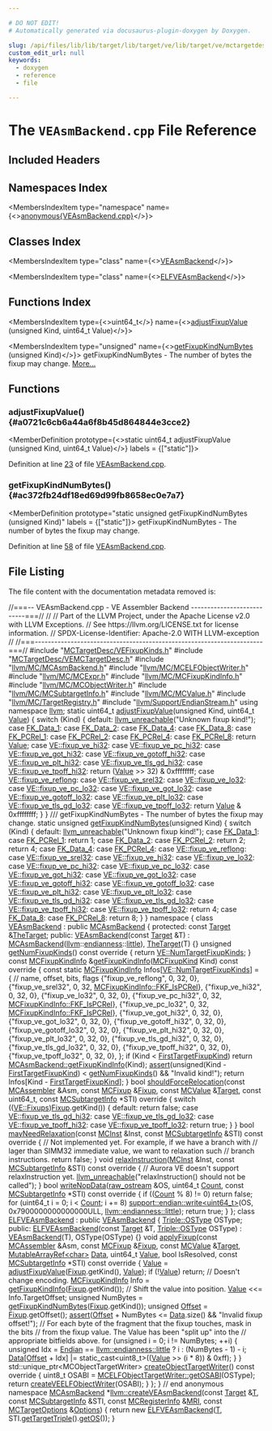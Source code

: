 ```yaml
---

# DO NOT EDIT!
# Automatically generated via docusaurus-plugin-doxygen by Doxygen.

slug: /api/files/lib/lib/target/lib/target/ve/lib/target/ve/mctargetdesc/veasmbackend-cpp
custom_edit_url: null
keywords:
  - doxygen
  - reference
  - file

---
```





# The `VEAsmBackend.cpp` File Reference

<DoxygenPage pluginConfig={pluginConfig}>



## Included Headers

<IncludesList>
<IncludesListItem
  filePath="MCTargetDesc/VEFixupKinds.h"
  permalink="/docs/api/files/lib/lib/target/lib/target/ve/lib/target/ve/mctargetdesc/vefixupkinds-h"
  isLocal="true" />
<IncludesListItem
  filePath="MCTargetDesc/VEMCTargetDesc.h"
  permalink="/docs/api/files/lib/lib/target/lib/target/ve/lib/target/ve/mctargetdesc/vemctargetdesc-h"
  isLocal="true" />
<IncludesListItem
  filePath="llvm/MC/MCAsmBackend.h"
  permalink="/docs/api/files/include/include/llvm/include/llvm/mc/mcasmbackend-h"
  isLocal="true" />
<IncludesListItem
  filePath="llvm/MC/MCELFObjectWriter.h"
  permalink="/docs/api/files/include/include/llvm/include/llvm/mc/mcelfobjectwriter-h"
  isLocal="true" />
<IncludesListItem
  filePath="llvm/MC/MCExpr.h"
  permalink="/docs/api/files/include/include/llvm/include/llvm/mc/mcexpr-h"
  isLocal="true" />
<IncludesListItem
  filePath="llvm/MC/MCFixupKindInfo.h"
  permalink="/docs/api/files/include/include/llvm/include/llvm/mc/mcfixupkindinfo-h"
  isLocal="true" />
<IncludesListItem
  filePath="llvm/MC/MCObjectWriter.h"
  permalink="/docs/api/files/include/include/llvm/include/llvm/mc/mcobjectwriter-h"
  isLocal="true" />
<IncludesListItem
  filePath="llvm/MC/MCSubtargetInfo.h"
  permalink="/docs/api/files/include/include/llvm/include/llvm/mc/mcsubtargetinfo-h"
  isLocal="true" />
<IncludesListItem
  filePath="llvm/MC/MCValue.h"
  permalink="/docs/api/files/include/include/llvm/include/llvm/mc/mcvalue-h"
  isLocal="true" />
<IncludesListItem
  filePath="llvm/MC/TargetRegistry.h"
  permalink="/docs/api/files/include/include/llvm/include/llvm/mc/targetregistry-h"
  isLocal="true" />
<IncludesListItem
  filePath="llvm/Support/EndianStream.h"
  permalink="/docs/api/files/include/include/llvm/include/llvm/support/endianstream-h"
  isLocal="true" />
</IncludesList>

## Namespaces Index

<MembersIndex>

<MembersIndexItem
  type="namespace"
  name={<><a href="/docs/api/namespaces/anonymous-veasmbackend-cpp-">anonymous&#123;VEAsmBackend.cpp&#125;</a></>}>
</MembersIndexItem>

</MembersIndex>

## Classes Index

<MembersIndex>

<MembersIndexItem
  type="class"
  name={<><a href="/docs/api/classes/anonymous-namespace-veasmbackend-cpp-/veasmbackend">VEAsmBackend</a></>}>
</MembersIndexItem>

<MembersIndexItem
  type="class"
  name={<><a href="/docs/api/classes/anonymous-namespace-veasmbackend-cpp-/elfveasmbackend">ELFVEAsmBackend</a></>}>
</MembersIndexItem>

</MembersIndex>

## Functions Index

<MembersIndex>

<MembersIndexItem
  type={<>uint64&#95;t</>}
  name={<><a href="#a0721c6cb6a44a6f8b45d864844e3cce2">adjustFixupValue</a> (unsigned Kind, uint64&#95;t Value)</>}>
</MembersIndexItem>

<MembersIndexItem
  type="unsigned"
  name={<><a href="#ac372fb24df18ed69d99fb8658ec0e7a7">getFixupKindNumBytes</a> (unsigned Kind)</>}>
getFixupKindNumBytes - The number of bytes the fixup may change. <a href="#ac372fb24df18ed69d99fb8658ec0e7a7">More...</a>
</MembersIndexItem>

</MembersIndex>


<SectionDefinition>

## Functions

### adjustFixupValue() {#a0721c6cb6a44a6f8b45d864844e3cce2}

<MemberDefinition
  prototype={<>static uint64&#95;t adjustFixupValue (unsigned Kind, uint64&#95;t Value)</>}
  labels = {["static"]}>

Definition at line <a href="#l00023">23</a> of file <a href="/docs/api/files/lib/lib/target/lib/target/ve/lib/target/ve/mctargetdesc/veasmbackend-cpp">VEAsmBackend.cpp</a>.
</MemberDefinition>

### getFixupKindNumBytes() {#ac372fb24df18ed69d99fb8658ec0e7a7}

<MemberDefinition
  prototype="static unsigned getFixupKindNumBytes (unsigned Kind)"
  labels = {["static"]}>
getFixupKindNumBytes - The number of bytes the fixup may change.

Definition at line <a href="#l00058">58</a> of file <a href="/docs/api/files/lib/lib/target/lib/target/ve/lib/target/ve/mctargetdesc/veasmbackend-cpp">VEAsmBackend.cpp</a>.
</MemberDefinition>

</SectionDefinition>

## File Listing

The file content with the documentation metadata removed is:

<ProgramListing>

<Link id="l00001" /><CodeLine lineNumber="1"><span class="doxyHighlightComment">//===-- VEAsmBackend.cpp - VE Assembler Backend ---------------------------===//</span></CodeLine>
<Link id="l00002" /><CodeLine lineNumber="2"><span class="doxyHighlightComment">//</span></CodeLine>
<Link id="l00003" /><CodeLine lineNumber="3"><span class="doxyHighlightComment">// Part of the LLVM Project, under the Apache License v2.0 with LLVM Exceptions.</span></CodeLine>
<Link id="l00004" /><CodeLine lineNumber="4"><span class="doxyHighlightComment">// See https://llvm.org/LICENSE.txt for license information.</span></CodeLine>
<Link id="l00005" /><CodeLine lineNumber="5"><span class="doxyHighlightComment">// SPDX-License-Identifier: Apache-2.0 WITH LLVM-exception</span></CodeLine>
<Link id="l00006" /><CodeLine lineNumber="6"><span class="doxyHighlightComment">//</span></CodeLine>
<Link id="l00007" /><CodeLine lineNumber="7"><span class="doxyHighlightComment">//===----------------------------------------------------------------------===//</span></CodeLine>
<Link id="l00008" /><CodeLine lineNumber="8"></CodeLine>
<Link id="l00009" /><CodeLine lineNumber="9"><span class="doxyHighlightPreprocessor">#include &quot;<a href="/docs/api/files/lib/lib/target/lib/target/ve/lib/target/ve/mctargetdesc/vefixupkinds-h">MCTargetDesc/VEFixupKinds.h</a>&quot;</span></CodeLine>
<Link id="l00010" /><CodeLine lineNumber="10"><span class="doxyHighlightPreprocessor">#include &quot;<a href="/docs/api/files/lib/lib/target/lib/target/ve/lib/target/ve/mctargetdesc/vemctargetdesc-h">MCTargetDesc/VEMCTargetDesc.h</a>&quot;</span></CodeLine>
<Link id="l00011" /><CodeLine lineNumber="11"><span class="doxyHighlightPreprocessor">#include &quot;<a href="/docs/api/files/include/include/llvm/include/llvm/mc/mcasmbackend-h">llvm/MC/MCAsmBackend.h</a>&quot;</span></CodeLine>
<Link id="l00012" /><CodeLine lineNumber="12"><span class="doxyHighlightPreprocessor">#include &quot;<a href="/docs/api/files/include/include/llvm/include/llvm/mc/mcelfobjectwriter-h">llvm/MC/MCELFObjectWriter.h</a>&quot;</span></CodeLine>
<Link id="l00013" /><CodeLine lineNumber="13"><span class="doxyHighlightPreprocessor">#include &quot;<a href="/docs/api/files/include/include/llvm/include/llvm/mc/mcexpr-h">llvm/MC/MCExpr.h</a>&quot;</span></CodeLine>
<Link id="l00014" /><CodeLine lineNumber="14"><span class="doxyHighlightPreprocessor">#include &quot;<a href="/docs/api/files/include/include/llvm/include/llvm/mc/mcfixupkindinfo-h">llvm/MC/MCFixupKindInfo.h</a>&quot;</span></CodeLine>
<Link id="l00015" /><CodeLine lineNumber="15"><span class="doxyHighlightPreprocessor">#include &quot;<a href="/docs/api/files/include/include/llvm/include/llvm/mc/mcobjectwriter-h">llvm/MC/MCObjectWriter.h</a>&quot;</span></CodeLine>
<Link id="l00016" /><CodeLine lineNumber="16"><span class="doxyHighlightPreprocessor">#include &quot;<a href="/docs/api/files/include/include/llvm/include/llvm/mc/mcsubtargetinfo-h">llvm/MC/MCSubtargetInfo.h</a>&quot;</span></CodeLine>
<Link id="l00017" /><CodeLine lineNumber="17"><span class="doxyHighlightPreprocessor">#include &quot;<a href="/docs/api/files/include/include/llvm/include/llvm/mc/mcvalue-h">llvm/MC/MCValue.h</a>&quot;</span></CodeLine>
<Link id="l00018" /><CodeLine lineNumber="18"><span class="doxyHighlightPreprocessor">#include &quot;<a href="/docs/api/files/include/include/llvm/include/llvm/mc/targetregistry-h">llvm/MC/TargetRegistry.h</a>&quot;</span></CodeLine>
<Link id="l00019" /><CodeLine lineNumber="19"><span class="doxyHighlightPreprocessor">#include &quot;<a href="/docs/api/files/include/include/llvm/include/llvm/support/endianstream-h">llvm/Support/EndianStream.h</a>&quot;</span></CodeLine>
<Link id="l00020" /><CodeLine lineNumber="20"></CodeLine>
<Link id="l00021" /><CodeLine lineNumber="21"><span class="doxyHighlightKeyword">using namespace </span><span class="doxyHighlight"><a href="/docs/api/namespaces/llvm">llvm</a>;</span></CodeLine>
<Link id="l00022" /><CodeLine lineNumber="22"></CodeLine>
<Link id="l00023" /><CodeLine lineNumber="23" lineLink="#a0721c6cb6a44a6f8b45d864844e3cce2"><span class="doxyHighlightKeyword">static</span><span class="doxyHighlight"> uint64&#95;t <a href="#a0721c6cb6a44a6f8b45d864844e3cce2">adjustFixupValue</a>(</span><span class="doxyHighlightKeywordType">unsigned</span><span class="doxyHighlight"> Kind, uint64&#95;t <a href="/docs/api/classes/llvm/value">Value</a>) &#123;</span></CodeLine>
<Link id="l00024" /><CodeLine lineNumber="24"><span class="doxyHighlight">  </span><span class="doxyHighlightKeywordFlow">switch</span><span class="doxyHighlight"> (Kind) &#123;</span></CodeLine>
<Link id="l00025" /><CodeLine lineNumber="25"><span class="doxyHighlight">  </span><span class="doxyHighlightKeywordFlow">default</span><span class="doxyHighlight">:</span></CodeLine>
<Link id="l00026" /><CodeLine lineNumber="26"><span class="doxyHighlight">    <a href="/docs/api/files/include/include/llvm/include/llvm/support/errorhandling-h/#ace243f5c25697a1107cce46626b3dc94">llvm&#95;unreachable</a>(</span><span class="doxyHighlightStringLiteral">&quot;Unknown fixup kind!&quot;</span><span class="doxyHighlight">);</span></CodeLine>
<Link id="l00027" /><CodeLine lineNumber="27"><span class="doxyHighlight">  </span><span class="doxyHighlightKeywordFlow">case</span><span class="doxyHighlight"> <a href="/docs/api/namespaces/llvm/#a84cef097f15848752272d38769011f58a4aee2a3e203379bbb0c9639d4ef31b6e">FK&#95;Data&#95;1</a>:</span></CodeLine>
<Link id="l00028" /><CodeLine lineNumber="28"><span class="doxyHighlight">  </span><span class="doxyHighlightKeywordFlow">case</span><span class="doxyHighlight"> <a href="/docs/api/namespaces/llvm/#a84cef097f15848752272d38769011f58afe607fbae154a24e4b463cf9fd5916f7">FK&#95;Data&#95;2</a>:</span></CodeLine>
<Link id="l00029" /><CodeLine lineNumber="29"><span class="doxyHighlight">  </span><span class="doxyHighlightKeywordFlow">case</span><span class="doxyHighlight"> <a href="/docs/api/namespaces/llvm/#a84cef097f15848752272d38769011f58a5d58ab615cde98af13deb16dbc09f42d">FK&#95;Data&#95;4</a>:</span></CodeLine>
<Link id="l00030" /><CodeLine lineNumber="30"><span class="doxyHighlight">  </span><span class="doxyHighlightKeywordFlow">case</span><span class="doxyHighlight"> <a href="/docs/api/namespaces/llvm/#a84cef097f15848752272d38769011f58a3a9388f6478ca218e5d1996e4063c8fe">FK&#95;Data&#95;8</a>:</span></CodeLine>
<Link id="l00031" /><CodeLine lineNumber="31"><span class="doxyHighlight">  </span><span class="doxyHighlightKeywordFlow">case</span><span class="doxyHighlight"> <a href="/docs/api/namespaces/llvm/#a84cef097f15848752272d38769011f58ac6095ed6f2c30887aef8adc449b1efa5">FK&#95;PCRel&#95;1</a>:</span></CodeLine>
<Link id="l00032" /><CodeLine lineNumber="32"><span class="doxyHighlight">  </span><span class="doxyHighlightKeywordFlow">case</span><span class="doxyHighlight"> <a href="/docs/api/namespaces/llvm/#a84cef097f15848752272d38769011f58a11803cd0814af72a9d078ac0f7a33137">FK&#95;PCRel&#95;2</a>:</span></CodeLine>
<Link id="l00033" /><CodeLine lineNumber="33"><span class="doxyHighlight">  </span><span class="doxyHighlightKeywordFlow">case</span><span class="doxyHighlight"> <a href="/docs/api/namespaces/llvm/#a84cef097f15848752272d38769011f58a0f7a8485c2c761bc5e870fe2b6466372">FK&#95;PCRel&#95;4</a>:</span></CodeLine>
<Link id="l00034" /><CodeLine lineNumber="34"><span class="doxyHighlight">  </span><span class="doxyHighlightKeywordFlow">case</span><span class="doxyHighlight"> <a href="/docs/api/namespaces/llvm/#a84cef097f15848752272d38769011f58a7fa4d5bb1573ffbf54e99ae1fe36ad6e">FK&#95;PCRel&#95;8</a>:</span></CodeLine>
<Link id="l00035" /><CodeLine lineNumber="35"><span class="doxyHighlight">    </span><span class="doxyHighlightKeywordFlow">return</span><span class="doxyHighlight"> <a href="/docs/api/classes/llvm/value">Value</a>;</span></CodeLine>
<Link id="l00036" /><CodeLine lineNumber="36"><span class="doxyHighlight">  </span><span class="doxyHighlightKeywordFlow">case</span><span class="doxyHighlight"> <a href="/docs/api/namespaces/llvm/ve/#a3849fee8bddaabf813c7e8755415178aaa5364c6e73ddba627ce657e4356d0b49">VE::fixup&#95;ve&#95;hi32</a>:</span></CodeLine>
<Link id="l00037" /><CodeLine lineNumber="37"><span class="doxyHighlight">  </span><span class="doxyHighlightKeywordFlow">case</span><span class="doxyHighlight"> <a href="/docs/api/namespaces/llvm/ve/#a3849fee8bddaabf813c7e8755415178aa667f7a97724598853fb6d3cebb1e27d3">VE::fixup&#95;ve&#95;pc&#95;hi32</a>:</span></CodeLine>
<Link id="l00038" /><CodeLine lineNumber="38"><span class="doxyHighlight">  </span><span class="doxyHighlightKeywordFlow">case</span><span class="doxyHighlight"> <a href="/docs/api/namespaces/llvm/ve/#a3849fee8bddaabf813c7e8755415178aa2ad67f23f486e531ca82d71890a68a01">VE::fixup&#95;ve&#95;got&#95;hi32</a>:</span></CodeLine>
<Link id="l00039" /><CodeLine lineNumber="39"><span class="doxyHighlight">  </span><span class="doxyHighlightKeywordFlow">case</span><span class="doxyHighlight"> <a href="/docs/api/namespaces/llvm/ve/#a3849fee8bddaabf813c7e8755415178aa401919b7d910ed497dbe04087ffb51c0">VE::fixup&#95;ve&#95;gotoff&#95;hi32</a>:</span></CodeLine>
<Link id="l00040" /><CodeLine lineNumber="40"><span class="doxyHighlight">  </span><span class="doxyHighlightKeywordFlow">case</span><span class="doxyHighlight"> <a href="/docs/api/namespaces/llvm/ve/#a3849fee8bddaabf813c7e8755415178aade9959851c0f191c677111084c14698f">VE::fixup&#95;ve&#95;plt&#95;hi32</a>:</span></CodeLine>
<Link id="l00041" /><CodeLine lineNumber="41"><span class="doxyHighlight">  </span><span class="doxyHighlightKeywordFlow">case</span><span class="doxyHighlight"> <a href="/docs/api/namespaces/llvm/ve/#a3849fee8bddaabf813c7e8755415178aafc47658a501eaa76ba863b76fadd9735">VE::fixup&#95;ve&#95;tls&#95;gd&#95;hi32</a>:</span></CodeLine>
<Link id="l00042" /><CodeLine lineNumber="42"><span class="doxyHighlight">  </span><span class="doxyHighlightKeywordFlow">case</span><span class="doxyHighlight"> <a href="/docs/api/namespaces/llvm/ve/#a3849fee8bddaabf813c7e8755415178aa0312ddb55e9fd7d4e1288f15f6ac4246">VE::fixup&#95;ve&#95;tpoff&#95;hi32</a>:</span></CodeLine>
<Link id="l00043" /><CodeLine lineNumber="43"><span class="doxyHighlight">    </span><span class="doxyHighlightKeywordFlow">return</span><span class="doxyHighlight"> (<a href="/docs/api/classes/llvm/value">Value</a> &gt;&gt; 32) &amp; 0xffffffff;</span></CodeLine>
<Link id="l00044" /><CodeLine lineNumber="44"><span class="doxyHighlight">  </span><span class="doxyHighlightKeywordFlow">case</span><span class="doxyHighlight"> <a href="/docs/api/namespaces/llvm/ve/#a3849fee8bddaabf813c7e8755415178aaf3cea4fe606bf2531f03ca6576c51961">VE::fixup&#95;ve&#95;reflong</a>:</span></CodeLine>
<Link id="l00045" /><CodeLine lineNumber="45"><span class="doxyHighlight">  </span><span class="doxyHighlightKeywordFlow">case</span><span class="doxyHighlight"> <a href="/docs/api/namespaces/llvm/ve/#a3849fee8bddaabf813c7e8755415178aa060875c5f3e38d17d606f502fa3e06c1">VE::fixup&#95;ve&#95;srel32</a>:</span></CodeLine>
<Link id="l00046" /><CodeLine lineNumber="46"><span class="doxyHighlight">  </span><span class="doxyHighlightKeywordFlow">case</span><span class="doxyHighlight"> <a href="/docs/api/namespaces/llvm/ve/#a3849fee8bddaabf813c7e8755415178aa78d516c790863298415e6177345d5ff8">VE::fixup&#95;ve&#95;lo32</a>:</span></CodeLine>
<Link id="l00047" /><CodeLine lineNumber="47"><span class="doxyHighlight">  </span><span class="doxyHighlightKeywordFlow">case</span><span class="doxyHighlight"> <a href="/docs/api/namespaces/llvm/ve/#a3849fee8bddaabf813c7e8755415178aaaf6751559269bc22d124be47cec2bdb2">VE::fixup&#95;ve&#95;pc&#95;lo32</a>:</span></CodeLine>
<Link id="l00048" /><CodeLine lineNumber="48"><span class="doxyHighlight">  </span><span class="doxyHighlightKeywordFlow">case</span><span class="doxyHighlight"> <a href="/docs/api/namespaces/llvm/ve/#a3849fee8bddaabf813c7e8755415178aa5405339da89126a4026867f540e33441">VE::fixup&#95;ve&#95;got&#95;lo32</a>:</span></CodeLine>
<Link id="l00049" /><CodeLine lineNumber="49"><span class="doxyHighlight">  </span><span class="doxyHighlightKeywordFlow">case</span><span class="doxyHighlight"> <a href="/docs/api/namespaces/llvm/ve/#a3849fee8bddaabf813c7e8755415178aa8a34234c9b623e8c9c425c81be4cb62c">VE::fixup&#95;ve&#95;gotoff&#95;lo32</a>:</span></CodeLine>
<Link id="l00050" /><CodeLine lineNumber="50"><span class="doxyHighlight">  </span><span class="doxyHighlightKeywordFlow">case</span><span class="doxyHighlight"> <a href="/docs/api/namespaces/llvm/ve/#a3849fee8bddaabf813c7e8755415178aa122241fcebbf6c6cef07b513c0191a7c">VE::fixup&#95;ve&#95;plt&#95;lo32</a>:</span></CodeLine>
<Link id="l00051" /><CodeLine lineNumber="51"><span class="doxyHighlight">  </span><span class="doxyHighlightKeywordFlow">case</span><span class="doxyHighlight"> <a href="/docs/api/namespaces/llvm/ve/#a3849fee8bddaabf813c7e8755415178aafa85f01d7cc2698698e63aa36c528204">VE::fixup&#95;ve&#95;tls&#95;gd&#95;lo32</a>:</span></CodeLine>
<Link id="l00052" /><CodeLine lineNumber="52"><span class="doxyHighlight">  </span><span class="doxyHighlightKeywordFlow">case</span><span class="doxyHighlight"> <a href="/docs/api/namespaces/llvm/ve/#a3849fee8bddaabf813c7e8755415178aac8d006c70ba7b24159949d6159dcf08c">VE::fixup&#95;ve&#95;tpoff&#95;lo32</a>:</span></CodeLine>
<Link id="l00053" /><CodeLine lineNumber="53"><span class="doxyHighlight">    </span><span class="doxyHighlightKeywordFlow">return</span><span class="doxyHighlight"> <a href="/docs/api/classes/llvm/value">Value</a> &amp; 0xffffffff;</span></CodeLine>
<Link id="l00054" /><CodeLine lineNumber="54"><span class="doxyHighlight">  &#125;</span></CodeLine>
<Link id="l00055" /><CodeLine lineNumber="55"><span class="doxyHighlight">&#125;</span></CodeLine>
<Link id="l00056" /><CodeLine lineNumber="56"></CodeLine>
<Link id="l00057" /><CodeLine lineNumber="57"><span class="doxyHighlightComment">/// getFixupKindNumBytes - The number of bytes the fixup may change.</span></CodeLine>
<Link id="l00058" /><CodeLine lineNumber="58" lineLink="#ac372fb24df18ed69d99fb8658ec0e7a7"><span class="doxyHighlightKeyword">static</span><span class="doxyHighlight"> </span><span class="doxyHighlightKeywordType">unsigned</span><span class="doxyHighlight"> <a href="#ac372fb24df18ed69d99fb8658ec0e7a7">getFixupKindNumBytes</a>(</span><span class="doxyHighlightKeywordType">unsigned</span><span class="doxyHighlight"> Kind) &#123;</span></CodeLine>
<Link id="l00059" /><CodeLine lineNumber="59"><span class="doxyHighlight">  </span><span class="doxyHighlightKeywordFlow">switch</span><span class="doxyHighlight"> (Kind) &#123;</span></CodeLine>
<Link id="l00060" /><CodeLine lineNumber="60"><span class="doxyHighlight">  </span><span class="doxyHighlightKeywordFlow">default</span><span class="doxyHighlight">:</span></CodeLine>
<Link id="l00061" /><CodeLine lineNumber="61"><span class="doxyHighlight">    <a href="/docs/api/files/include/include/llvm/include/llvm/support/errorhandling-h/#ace243f5c25697a1107cce46626b3dc94">llvm&#95;unreachable</a>(</span><span class="doxyHighlightStringLiteral">&quot;Unknown fixup kind!&quot;</span><span class="doxyHighlight">);</span></CodeLine>
<Link id="l00062" /><CodeLine lineNumber="62"><span class="doxyHighlight">  </span><span class="doxyHighlightKeywordFlow">case</span><span class="doxyHighlight"> <a href="/docs/api/namespaces/llvm/#a84cef097f15848752272d38769011f58a4aee2a3e203379bbb0c9639d4ef31b6e">FK&#95;Data&#95;1</a>:</span></CodeLine>
<Link id="l00063" /><CodeLine lineNumber="63"><span class="doxyHighlight">  </span><span class="doxyHighlightKeywordFlow">case</span><span class="doxyHighlight"> <a href="/docs/api/namespaces/llvm/#a84cef097f15848752272d38769011f58ac6095ed6f2c30887aef8adc449b1efa5">FK&#95;PCRel&#95;1</a>:</span></CodeLine>
<Link id="l00064" /><CodeLine lineNumber="64"><span class="doxyHighlight">    </span><span class="doxyHighlightKeywordFlow">return</span><span class="doxyHighlight"> 1;</span></CodeLine>
<Link id="l00065" /><CodeLine lineNumber="65"><span class="doxyHighlight">  </span><span class="doxyHighlightKeywordFlow">case</span><span class="doxyHighlight"> <a href="/docs/api/namespaces/llvm/#a84cef097f15848752272d38769011f58afe607fbae154a24e4b463cf9fd5916f7">FK&#95;Data&#95;2</a>:</span></CodeLine>
<Link id="l00066" /><CodeLine lineNumber="66"><span class="doxyHighlight">  </span><span class="doxyHighlightKeywordFlow">case</span><span class="doxyHighlight"> <a href="/docs/api/namespaces/llvm/#a84cef097f15848752272d38769011f58a11803cd0814af72a9d078ac0f7a33137">FK&#95;PCRel&#95;2</a>:</span></CodeLine>
<Link id="l00067" /><CodeLine lineNumber="67"><span class="doxyHighlight">    </span><span class="doxyHighlightKeywordFlow">return</span><span class="doxyHighlight"> 2;</span></CodeLine>
<Link id="l00068" /><CodeLine lineNumber="68"><span class="doxyHighlight">    </span><span class="doxyHighlightKeywordFlow">return</span><span class="doxyHighlight"> 4;</span></CodeLine>
<Link id="l00069" /><CodeLine lineNumber="69"><span class="doxyHighlight">  </span><span class="doxyHighlightKeywordFlow">case</span><span class="doxyHighlight"> <a href="/docs/api/namespaces/llvm/#a84cef097f15848752272d38769011f58a5d58ab615cde98af13deb16dbc09f42d">FK&#95;Data&#95;4</a>:</span></CodeLine>
<Link id="l00070" /><CodeLine lineNumber="70"><span class="doxyHighlight">  </span><span class="doxyHighlightKeywordFlow">case</span><span class="doxyHighlight"> <a href="/docs/api/namespaces/llvm/#a84cef097f15848752272d38769011f58a0f7a8485c2c761bc5e870fe2b6466372">FK&#95;PCRel&#95;4</a>:</span></CodeLine>
<Link id="l00071" /><CodeLine lineNumber="71"><span class="doxyHighlight">  </span><span class="doxyHighlightKeywordFlow">case</span><span class="doxyHighlight"> <a href="/docs/api/namespaces/llvm/ve/#a3849fee8bddaabf813c7e8755415178aaf3cea4fe606bf2531f03ca6576c51961">VE::fixup&#95;ve&#95;reflong</a>:</span></CodeLine>
<Link id="l00072" /><CodeLine lineNumber="72"><span class="doxyHighlight">  </span><span class="doxyHighlightKeywordFlow">case</span><span class="doxyHighlight"> <a href="/docs/api/namespaces/llvm/ve/#a3849fee8bddaabf813c7e8755415178aa060875c5f3e38d17d606f502fa3e06c1">VE::fixup&#95;ve&#95;srel32</a>:</span></CodeLine>
<Link id="l00073" /><CodeLine lineNumber="73"><span class="doxyHighlight">  </span><span class="doxyHighlightKeywordFlow">case</span><span class="doxyHighlight"> <a href="/docs/api/namespaces/llvm/ve/#a3849fee8bddaabf813c7e8755415178aaa5364c6e73ddba627ce657e4356d0b49">VE::fixup&#95;ve&#95;hi32</a>:</span></CodeLine>
<Link id="l00074" /><CodeLine lineNumber="74"><span class="doxyHighlight">  </span><span class="doxyHighlightKeywordFlow">case</span><span class="doxyHighlight"> <a href="/docs/api/namespaces/llvm/ve/#a3849fee8bddaabf813c7e8755415178aa78d516c790863298415e6177345d5ff8">VE::fixup&#95;ve&#95;lo32</a>:</span></CodeLine>
<Link id="l00075" /><CodeLine lineNumber="75"><span class="doxyHighlight">  </span><span class="doxyHighlightKeywordFlow">case</span><span class="doxyHighlight"> <a href="/docs/api/namespaces/llvm/ve/#a3849fee8bddaabf813c7e8755415178aa667f7a97724598853fb6d3cebb1e27d3">VE::fixup&#95;ve&#95;pc&#95;hi32</a>:</span></CodeLine>
<Link id="l00076" /><CodeLine lineNumber="76"><span class="doxyHighlight">  </span><span class="doxyHighlightKeywordFlow">case</span><span class="doxyHighlight"> <a href="/docs/api/namespaces/llvm/ve/#a3849fee8bddaabf813c7e8755415178aaaf6751559269bc22d124be47cec2bdb2">VE::fixup&#95;ve&#95;pc&#95;lo32</a>:</span></CodeLine>
<Link id="l00077" /><CodeLine lineNumber="77"><span class="doxyHighlight">  </span><span class="doxyHighlightKeywordFlow">case</span><span class="doxyHighlight"> <a href="/docs/api/namespaces/llvm/ve/#a3849fee8bddaabf813c7e8755415178aa2ad67f23f486e531ca82d71890a68a01">VE::fixup&#95;ve&#95;got&#95;hi32</a>:</span></CodeLine>
<Link id="l00078" /><CodeLine lineNumber="78"><span class="doxyHighlight">  </span><span class="doxyHighlightKeywordFlow">case</span><span class="doxyHighlight"> <a href="/docs/api/namespaces/llvm/ve/#a3849fee8bddaabf813c7e8755415178aa5405339da89126a4026867f540e33441">VE::fixup&#95;ve&#95;got&#95;lo32</a>:</span></CodeLine>
<Link id="l00079" /><CodeLine lineNumber="79"><span class="doxyHighlight">  </span><span class="doxyHighlightKeywordFlow">case</span><span class="doxyHighlight"> <a href="/docs/api/namespaces/llvm/ve/#a3849fee8bddaabf813c7e8755415178aa401919b7d910ed497dbe04087ffb51c0">VE::fixup&#95;ve&#95;gotoff&#95;hi32</a>:</span></CodeLine>
<Link id="l00080" /><CodeLine lineNumber="80"><span class="doxyHighlight">  </span><span class="doxyHighlightKeywordFlow">case</span><span class="doxyHighlight"> <a href="/docs/api/namespaces/llvm/ve/#a3849fee8bddaabf813c7e8755415178aa8a34234c9b623e8c9c425c81be4cb62c">VE::fixup&#95;ve&#95;gotoff&#95;lo32</a>:</span></CodeLine>
<Link id="l00081" /><CodeLine lineNumber="81"><span class="doxyHighlight">  </span><span class="doxyHighlightKeywordFlow">case</span><span class="doxyHighlight"> <a href="/docs/api/namespaces/llvm/ve/#a3849fee8bddaabf813c7e8755415178aade9959851c0f191c677111084c14698f">VE::fixup&#95;ve&#95;plt&#95;hi32</a>:</span></CodeLine>
<Link id="l00082" /><CodeLine lineNumber="82"><span class="doxyHighlight">  </span><span class="doxyHighlightKeywordFlow">case</span><span class="doxyHighlight"> <a href="/docs/api/namespaces/llvm/ve/#a3849fee8bddaabf813c7e8755415178aa122241fcebbf6c6cef07b513c0191a7c">VE::fixup&#95;ve&#95;plt&#95;lo32</a>:</span></CodeLine>
<Link id="l00083" /><CodeLine lineNumber="83"><span class="doxyHighlight">  </span><span class="doxyHighlightKeywordFlow">case</span><span class="doxyHighlight"> <a href="/docs/api/namespaces/llvm/ve/#a3849fee8bddaabf813c7e8755415178aafc47658a501eaa76ba863b76fadd9735">VE::fixup&#95;ve&#95;tls&#95;gd&#95;hi32</a>:</span></CodeLine>
<Link id="l00084" /><CodeLine lineNumber="84"><span class="doxyHighlight">  </span><span class="doxyHighlightKeywordFlow">case</span><span class="doxyHighlight"> <a href="/docs/api/namespaces/llvm/ve/#a3849fee8bddaabf813c7e8755415178aafa85f01d7cc2698698e63aa36c528204">VE::fixup&#95;ve&#95;tls&#95;gd&#95;lo32</a>:</span></CodeLine>
<Link id="l00085" /><CodeLine lineNumber="85"><span class="doxyHighlight">  </span><span class="doxyHighlightKeywordFlow">case</span><span class="doxyHighlight"> <a href="/docs/api/namespaces/llvm/ve/#a3849fee8bddaabf813c7e8755415178aa0312ddb55e9fd7d4e1288f15f6ac4246">VE::fixup&#95;ve&#95;tpoff&#95;hi32</a>:</span></CodeLine>
<Link id="l00086" /><CodeLine lineNumber="86"><span class="doxyHighlight">  </span><span class="doxyHighlightKeywordFlow">case</span><span class="doxyHighlight"> <a href="/docs/api/namespaces/llvm/ve/#a3849fee8bddaabf813c7e8755415178aac8d006c70ba7b24159949d6159dcf08c">VE::fixup&#95;ve&#95;tpoff&#95;lo32</a>:</span></CodeLine>
<Link id="l00087" /><CodeLine lineNumber="87"><span class="doxyHighlight">    </span><span class="doxyHighlightKeywordFlow">return</span><span class="doxyHighlight"> 4;</span></CodeLine>
<Link id="l00088" /><CodeLine lineNumber="88"><span class="doxyHighlight">  </span><span class="doxyHighlightKeywordFlow">case</span><span class="doxyHighlight"> <a href="/docs/api/namespaces/llvm/#a84cef097f15848752272d38769011f58a3a9388f6478ca218e5d1996e4063c8fe">FK&#95;Data&#95;8</a>:</span></CodeLine>
<Link id="l00089" /><CodeLine lineNumber="89"><span class="doxyHighlight">  </span><span class="doxyHighlightKeywordFlow">case</span><span class="doxyHighlight"> <a href="/docs/api/namespaces/llvm/#a84cef097f15848752272d38769011f58a7fa4d5bb1573ffbf54e99ae1fe36ad6e">FK&#95;PCRel&#95;8</a>:</span></CodeLine>
<Link id="l00090" /><CodeLine lineNumber="90"><span class="doxyHighlight">    </span><span class="doxyHighlightKeywordFlow">return</span><span class="doxyHighlight"> 8;</span></CodeLine>
<Link id="l00091" /><CodeLine lineNumber="91"><span class="doxyHighlight">  &#125;</span></CodeLine>
<Link id="l00092" /><CodeLine lineNumber="92"><span class="doxyHighlight">&#125;</span></CodeLine>
<Link id="l00093" /><CodeLine lineNumber="93"></CodeLine>
<Link id="l00094" /><CodeLine lineNumber="94" lineLink="/docs/api/namespaces/anonymous-veasmbackend-cpp-"><span class="doxyHighlightKeyword">namespace </span><span class="doxyHighlight">&#123;</span></CodeLine>
<Link id="l00095" /><CodeLine lineNumber="95" lineLink="/docs/api/classes/anonymous-namespace-veasmbackend-cpp-/veasmbackend"><span class="doxyHighlightKeyword">class </span><span class="doxyHighlight"><a href="/docs/api/classes/anonymous-namespace-veasmbackend-cpp-/veasmbackend/#a9587e8d69751a7fe764c0f9c815a7584">VEAsmBackend</a> : </span><span class="doxyHighlightKeyword">public</span><span class="doxyHighlight"> <a href="/docs/api/classes/llvm/mcasmbackend/#a3dd30d6980185ef34e42333191453867">MCAsmBackend</a> &#123;</span></CodeLine>
<Link id="l00096" /><CodeLine lineNumber="96"><span class="doxyHighlightKeyword">protected</span><span class="doxyHighlight">:</span></CodeLine>
<Link id="l00097" /><CodeLine lineNumber="97" lineLink="/docs/api/classes/anonymous-namespace-veasmbackend-cpp-/veasmbackend/#acb2456a40a4f191d95f3db4c2f5d4d85"><span class="doxyHighlight">  </span><span class="doxyHighlightKeyword">const</span><span class="doxyHighlight"> <a href="/docs/api/classes/llvm/target">Target</a> &amp;<a href="/docs/api/classes/anonymous-namespace-veasmbackend-cpp-/veasmbackend/#acb2456a40a4f191d95f3db4c2f5d4d85">TheTarget</a>;</span></CodeLine>
<Link id="l00098" /><CodeLine lineNumber="98"></CodeLine>
<Link id="l00099" /><CodeLine lineNumber="99"><span class="doxyHighlightKeyword">public</span><span class="doxyHighlight">:</span></CodeLine>
<Link id="l00100" /><CodeLine lineNumber="100" lineLink="/docs/api/classes/anonymous-namespace-veasmbackend-cpp-/veasmbackend/#a9587e8d69751a7fe764c0f9c815a7584"><span class="doxyHighlight">  <a href="/docs/api/classes/anonymous-namespace-veasmbackend-cpp-/veasmbackend/#a9587e8d69751a7fe764c0f9c815a7584">VEAsmBackend</a>(</span><span class="doxyHighlightKeyword">const</span><span class="doxyHighlight"> <a href="/docs/api/classes/llvm/target">Target</a> &amp;T)</span></CodeLine>
<Link id="l00101" /><CodeLine lineNumber="101"><span class="doxyHighlight">      : <a href="/docs/api/classes/llvm/mcasmbackend/#a3dd30d6980185ef34e42333191453867">MCAsmBackend</a>(<a href="/docs/api/namespaces/llvm">llvm</a>::<a href="/docs/api/namespaces/llvm/#ae1e26e57357947b25e392fd18ab000db">endianness</a>::<a href="/docs/api/namespaces/llvm/#ae1e26e57357947b25e392fd18ab000dbaaae6635e044ac56046b2893a529b5114">little</a>), <a href="/docs/api/classes/anonymous-namespace-veasmbackend-cpp-/veasmbackend/#acb2456a40a4f191d95f3db4c2f5d4d85">TheTarget</a>(T) &#123;&#125;</span></CodeLine>
<Link id="l00102" /><CodeLine lineNumber="102"></CodeLine>
<Link id="l00103" /><CodeLine lineNumber="103" lineLink="/docs/api/classes/anonymous-namespace-veasmbackend-cpp-/veasmbackend/#a56692a84239cb9ef53cc316333dc84ab"><span class="doxyHighlight">  </span><span class="doxyHighlightKeywordType">unsigned</span><span class="doxyHighlight"> <a href="/docs/api/classes/anonymous-namespace-veasmbackend-cpp-/veasmbackend/#a56692a84239cb9ef53cc316333dc84ab">getNumFixupKinds</a>()</span><span class="doxyHighlightKeyword"> const override </span><span class="doxyHighlight">&#123; </span><span class="doxyHighlightKeywordFlow">return</span><span class="doxyHighlight"> <a href="/docs/api/namespaces/llvm/ve/#a3849fee8bddaabf813c7e8755415178aa8dc7be03c671ca8f21b54ea4f76be919">VE::NumTargetFixupKinds</a>; &#125;</span></CodeLine>
<Link id="l00104" /><CodeLine lineNumber="104"></CodeLine>
<Link id="l00105" /><CodeLine lineNumber="105" lineLink="/docs/api/classes/anonymous-namespace-veasmbackend-cpp-/veasmbackend/#a9c7cd255c6b3a5771db450225b4a3cd6"><span class="doxyHighlight">  </span><span class="doxyHighlightKeyword">const</span><span class="doxyHighlight"> <a href="/docs/api/structs/llvm/mcfixupkindinfo">MCFixupKindInfo</a> &amp;<a href="/docs/api/classes/anonymous-namespace-veasmbackend-cpp-/veasmbackend/#a9c7cd255c6b3a5771db450225b4a3cd6">getFixupKindInfo</a>(<a href="/docs/api/namespaces/llvm/#a84cef097f15848752272d38769011f58">MCFixupKind</a> Kind)</span><span class="doxyHighlightKeyword"> const override </span><span class="doxyHighlight">&#123;</span></CodeLine>
<Link id="l00106" /><CodeLine lineNumber="106"><span class="doxyHighlight">    </span><span class="doxyHighlightKeyword">const</span><span class="doxyHighlight"> </span><span class="doxyHighlightKeyword">static</span><span class="doxyHighlight"> <a href="/docs/api/structs/llvm/mcfixupkindinfo">MCFixupKindInfo</a> Infos&#91;<a href="/docs/api/namespaces/llvm/ve/#a3849fee8bddaabf813c7e8755415178aa8dc7be03c671ca8f21b54ea4f76be919">VE::NumTargetFixupKinds</a>&#93; = &#123;</span></CodeLine>
<Link id="l00107" /><CodeLine lineNumber="107"><span class="doxyHighlight">        </span><span class="doxyHighlightComment">// name, offset, bits, flags</span></CodeLine>
<Link id="l00108" /><CodeLine lineNumber="108"><span class="doxyHighlight">        &#123;</span><span class="doxyHighlightStringLiteral">&quot;fixup&#95;ve&#95;reflong&quot;</span><span class="doxyHighlight">, 0, 32, 0&#125;,</span></CodeLine>
<Link id="l00109" /><CodeLine lineNumber="109"><span class="doxyHighlight">        &#123;</span><span class="doxyHighlightStringLiteral">&quot;fixup&#95;ve&#95;srel32&quot;</span><span class="doxyHighlight">, 0, 32, <a href="/docs/api/structs/llvm/mcfixupkindinfo/#a8f6613f5c0a6dc7dfebce3761963659da9bd8af688090f2f81c405bd995079007">MCFixupKindInfo::FKF&#95;IsPCRel</a>&#125;,</span></CodeLine>
<Link id="l00110" /><CodeLine lineNumber="110"><span class="doxyHighlight">        &#123;</span><span class="doxyHighlightStringLiteral">&quot;fixup&#95;ve&#95;hi32&quot;</span><span class="doxyHighlight">, 0, 32, 0&#125;,</span></CodeLine>
<Link id="l00111" /><CodeLine lineNumber="111"><span class="doxyHighlight">        &#123;</span><span class="doxyHighlightStringLiteral">&quot;fixup&#95;ve&#95;lo32&quot;</span><span class="doxyHighlight">, 0, 32, 0&#125;,</span></CodeLine>
<Link id="l00112" /><CodeLine lineNumber="112"><span class="doxyHighlight">        &#123;</span><span class="doxyHighlightStringLiteral">&quot;fixup&#95;ve&#95;pc&#95;hi32&quot;</span><span class="doxyHighlight">, 0, 32, <a href="/docs/api/structs/llvm/mcfixupkindinfo/#a8f6613f5c0a6dc7dfebce3761963659da9bd8af688090f2f81c405bd995079007">MCFixupKindInfo::FKF&#95;IsPCRel</a>&#125;,</span></CodeLine>
<Link id="l00113" /><CodeLine lineNumber="113"><span class="doxyHighlight">        &#123;</span><span class="doxyHighlightStringLiteral">&quot;fixup&#95;ve&#95;pc&#95;lo32&quot;</span><span class="doxyHighlight">, 0, 32, <a href="/docs/api/structs/llvm/mcfixupkindinfo/#a8f6613f5c0a6dc7dfebce3761963659da9bd8af688090f2f81c405bd995079007">MCFixupKindInfo::FKF&#95;IsPCRel</a>&#125;,</span></CodeLine>
<Link id="l00114" /><CodeLine lineNumber="114"><span class="doxyHighlight">        &#123;</span><span class="doxyHighlightStringLiteral">&quot;fixup&#95;ve&#95;got&#95;hi32&quot;</span><span class="doxyHighlight">, 0, 32, 0&#125;,</span></CodeLine>
<Link id="l00115" /><CodeLine lineNumber="115"><span class="doxyHighlight">        &#123;</span><span class="doxyHighlightStringLiteral">&quot;fixup&#95;ve&#95;got&#95;lo32&quot;</span><span class="doxyHighlight">, 0, 32, 0&#125;,</span></CodeLine>
<Link id="l00116" /><CodeLine lineNumber="116"><span class="doxyHighlight">        &#123;</span><span class="doxyHighlightStringLiteral">&quot;fixup&#95;ve&#95;gotoff&#95;hi32&quot;</span><span class="doxyHighlight">, 0, 32, 0&#125;,</span></CodeLine>
<Link id="l00117" /><CodeLine lineNumber="117"><span class="doxyHighlight">        &#123;</span><span class="doxyHighlightStringLiteral">&quot;fixup&#95;ve&#95;gotoff&#95;lo32&quot;</span><span class="doxyHighlight">, 0, 32, 0&#125;,</span></CodeLine>
<Link id="l00118" /><CodeLine lineNumber="118"><span class="doxyHighlight">        &#123;</span><span class="doxyHighlightStringLiteral">&quot;fixup&#95;ve&#95;plt&#95;hi32&quot;</span><span class="doxyHighlight">, 0, 32, 0&#125;,</span></CodeLine>
<Link id="l00119" /><CodeLine lineNumber="119"><span class="doxyHighlight">        &#123;</span><span class="doxyHighlightStringLiteral">&quot;fixup&#95;ve&#95;plt&#95;lo32&quot;</span><span class="doxyHighlight">, 0, 32, 0&#125;,</span></CodeLine>
<Link id="l00120" /><CodeLine lineNumber="120"><span class="doxyHighlight">        &#123;</span><span class="doxyHighlightStringLiteral">&quot;fixup&#95;ve&#95;tls&#95;gd&#95;hi32&quot;</span><span class="doxyHighlight">, 0, 32, 0&#125;,</span></CodeLine>
<Link id="l00121" /><CodeLine lineNumber="121"><span class="doxyHighlight">        &#123;</span><span class="doxyHighlightStringLiteral">&quot;fixup&#95;ve&#95;tls&#95;gd&#95;lo32&quot;</span><span class="doxyHighlight">, 0, 32, 0&#125;,</span></CodeLine>
<Link id="l00122" /><CodeLine lineNumber="122"><span class="doxyHighlight">        &#123;</span><span class="doxyHighlightStringLiteral">&quot;fixup&#95;ve&#95;tpoff&#95;hi32&quot;</span><span class="doxyHighlight">, 0, 32, 0&#125;,</span></CodeLine>
<Link id="l00123" /><CodeLine lineNumber="123"><span class="doxyHighlight">        &#123;</span><span class="doxyHighlightStringLiteral">&quot;fixup&#95;ve&#95;tpoff&#95;lo32&quot;</span><span class="doxyHighlight">, 0, 32, 0&#125;,</span></CodeLine>
<Link id="l00124" /><CodeLine lineNumber="124"><span class="doxyHighlight">    &#125;;</span></CodeLine>
<Link id="l00125" /><CodeLine lineNumber="125"></CodeLine>
<Link id="l00126" /><CodeLine lineNumber="126"><span class="doxyHighlight">    </span><span class="doxyHighlightKeywordFlow">if</span><span class="doxyHighlight"> (Kind &lt; <a href="/docs/api/namespaces/llvm/#a84cef097f15848752272d38769011f58a02772a67f2052ae04bb9ef1ff9dc3cf8">FirstTargetFixupKind</a>)</span></CodeLine>
<Link id="l00127" /><CodeLine lineNumber="127"><span class="doxyHighlight">      </span><span class="doxyHighlightKeywordFlow">return</span><span class="doxyHighlight"> <a href="/docs/api/classes/llvm/mcasmbackend/#ad4777f004ef52f665e6ec6defc1cb32a">MCAsmBackend::getFixupKindInfo</a>(Kind);</span></CodeLine>
<Link id="l00128" /><CodeLine lineNumber="128"></CodeLine>
<Link id="l00129" /><CodeLine lineNumber="129"><span class="doxyHighlight">    <a href="/docs/api/files/lib/lib/target/lib/target/amdgpu/silowercontrolflow-cpp/#a4868c5d81c5ccc98c47aeab6244346a0">assert</a>(</span><span class="doxyHighlightKeywordType">unsigned</span><span class="doxyHighlight">(Kind - <a href="/docs/api/namespaces/llvm/#a84cef097f15848752272d38769011f58a02772a67f2052ae04bb9ef1ff9dc3cf8">FirstTargetFixupKind</a>) &lt; <a href="/docs/api/classes/anonymous-namespace-veasmbackend-cpp-/veasmbackend/#a56692a84239cb9ef53cc316333dc84ab">getNumFixupKinds</a>() &amp;&amp;</span></CodeLine>
<Link id="l00130" /><CodeLine lineNumber="130"><span class="doxyHighlight">           </span><span class="doxyHighlightStringLiteral">&quot;Invalid kind!&quot;</span><span class="doxyHighlight">);</span></CodeLine>
<Link id="l00131" /><CodeLine lineNumber="131"><span class="doxyHighlight">    </span><span class="doxyHighlightKeywordFlow">return</span><span class="doxyHighlight"> Infos&#91;Kind - <a href="/docs/api/namespaces/llvm/#a84cef097f15848752272d38769011f58a02772a67f2052ae04bb9ef1ff9dc3cf8">FirstTargetFixupKind</a>&#93;;</span></CodeLine>
<Link id="l00132" /><CodeLine lineNumber="132"><span class="doxyHighlight">  &#125;</span></CodeLine>
<Link id="l00133" /><CodeLine lineNumber="133"></CodeLine>
<Link id="l00134" /><CodeLine lineNumber="134" lineLink="/docs/api/classes/anonymous-namespace-veasmbackend-cpp-/veasmbackend/#afcacac536fc6309b61f5b1a425e7e6ef"><span class="doxyHighlight">  </span><span class="doxyHighlightKeywordType">bool</span><span class="doxyHighlight"> <a href="/docs/api/classes/anonymous-namespace-veasmbackend-cpp-/veasmbackend/#afcacac536fc6309b61f5b1a425e7e6ef">shouldForceRelocation</a>(</span><span class="doxyHighlightKeyword">const</span><span class="doxyHighlight"> <a href="/docs/api/classes/llvm/mcassembler">MCAssembler</a> &amp;Asm, </span><span class="doxyHighlightKeyword">const</span><span class="doxyHighlight"> <a href="/docs/api/classes/llvm/mcfixup">MCFixup</a> &amp;<a href="/docs/api/files/lib/lib/target/lib/target/powerpc/ppctlsdynamiccall-cpp/#a4a235aedca5bbfc39934045b6cbf9c70">Fixup</a>,</span></CodeLine>
<Link id="l00135" /><CodeLine lineNumber="135"><span class="doxyHighlight">                             </span><span class="doxyHighlightKeyword">const</span><span class="doxyHighlight"> <a href="/docs/api/classes/llvm/mcvalue">MCValue</a> &amp;<a href="/docs/api/classes/llvm/target">Target</a>, </span><span class="doxyHighlightKeyword">const</span><span class="doxyHighlight"> uint64&#95;t,</span></CodeLine>
<Link id="l00136" /><CodeLine lineNumber="136"><span class="doxyHighlight">                             </span><span class="doxyHighlightKeyword">const</span><span class="doxyHighlight"> <a href="/docs/api/classes/llvm/mcsubtargetinfo">MCSubtargetInfo</a> &#42;STI)</span><span class="doxyHighlightKeyword"> override </span><span class="doxyHighlight">&#123;</span></CodeLine>
<Link id="l00137" /><CodeLine lineNumber="137"><span class="doxyHighlight">    </span><span class="doxyHighlightKeywordFlow">switch</span><span class="doxyHighlight"> ((<a href="/docs/api/namespaces/llvm/ve/#a3849fee8bddaabf813c7e8755415178a">VE::Fixups</a>)<a href="/docs/api/files/lib/lib/target/lib/target/powerpc/ppctlsdynamiccall-cpp/#a4a235aedca5bbfc39934045b6cbf9c70">Fixup</a>.getKind()) &#123;</span></CodeLine>
<Link id="l00138" /><CodeLine lineNumber="138"><span class="doxyHighlight">    </span><span class="doxyHighlightKeywordFlow">default</span><span class="doxyHighlight">:</span></CodeLine>
<Link id="l00139" /><CodeLine lineNumber="139"><span class="doxyHighlight">      </span><span class="doxyHighlightKeywordFlow">return</span><span class="doxyHighlight"> </span><span class="doxyHighlightKeyword">false</span><span class="doxyHighlight">;</span></CodeLine>
<Link id="l00140" /><CodeLine lineNumber="140"><span class="doxyHighlight">    </span><span class="doxyHighlightKeywordFlow">case</span><span class="doxyHighlight"> <a href="/docs/api/namespaces/llvm/ve/#a3849fee8bddaabf813c7e8755415178aafc47658a501eaa76ba863b76fadd9735">VE::fixup&#95;ve&#95;tls&#95;gd&#95;hi32</a>:</span></CodeLine>
<Link id="l00141" /><CodeLine lineNumber="141"><span class="doxyHighlight">    </span><span class="doxyHighlightKeywordFlow">case</span><span class="doxyHighlight"> <a href="/docs/api/namespaces/llvm/ve/#a3849fee8bddaabf813c7e8755415178aafa85f01d7cc2698698e63aa36c528204">VE::fixup&#95;ve&#95;tls&#95;gd&#95;lo32</a>:</span></CodeLine>
<Link id="l00142" /><CodeLine lineNumber="142"><span class="doxyHighlight">    </span><span class="doxyHighlightKeywordFlow">case</span><span class="doxyHighlight"> <a href="/docs/api/namespaces/llvm/ve/#a3849fee8bddaabf813c7e8755415178aa0312ddb55e9fd7d4e1288f15f6ac4246">VE::fixup&#95;ve&#95;tpoff&#95;hi32</a>:</span></CodeLine>
<Link id="l00143" /><CodeLine lineNumber="143"><span class="doxyHighlight">    </span><span class="doxyHighlightKeywordFlow">case</span><span class="doxyHighlight"> <a href="/docs/api/namespaces/llvm/ve/#a3849fee8bddaabf813c7e8755415178aac8d006c70ba7b24159949d6159dcf08c">VE::fixup&#95;ve&#95;tpoff&#95;lo32</a>:</span></CodeLine>
<Link id="l00144" /><CodeLine lineNumber="144"><span class="doxyHighlight">      </span><span class="doxyHighlightKeywordFlow">return</span><span class="doxyHighlight"> </span><span class="doxyHighlightKeyword">true</span><span class="doxyHighlight">;</span></CodeLine>
<Link id="l00145" /><CodeLine lineNumber="145"><span class="doxyHighlight">    &#125;</span></CodeLine>
<Link id="l00146" /><CodeLine lineNumber="146"><span class="doxyHighlight">  &#125;</span></CodeLine>
<Link id="l00147" /><CodeLine lineNumber="147"></CodeLine>
<Link id="l00148" /><CodeLine lineNumber="148" lineLink="/docs/api/classes/anonymous-namespace-veasmbackend-cpp-/veasmbackend/#a46351350f3312bfdc9d59b0f6b6ff33f"><span class="doxyHighlight">  </span><span class="doxyHighlightKeywordType">bool</span><span class="doxyHighlight"> <a href="/docs/api/classes/anonymous-namespace-veasmbackend-cpp-/veasmbackend/#a46351350f3312bfdc9d59b0f6b6ff33f">mayNeedRelaxation</a>(</span><span class="doxyHighlightKeyword">const</span><span class="doxyHighlight"> <a href="/docs/api/classes/llvm/mcinst">MCInst</a> &amp;Inst,</span></CodeLine>
<Link id="l00149" /><CodeLine lineNumber="149"><span class="doxyHighlight">                         </span><span class="doxyHighlightKeyword">const</span><span class="doxyHighlight"> <a href="/docs/api/classes/llvm/mcsubtargetinfo">MCSubtargetInfo</a> &amp;STI)</span><span class="doxyHighlightKeyword"> const override </span><span class="doxyHighlight">&#123;</span></CodeLine>
<Link id="l00150" /><CodeLine lineNumber="150"><span class="doxyHighlight">    </span><span class="doxyHighlightComment">// Not implemented yet.  For example, if we have a branch with</span></CodeLine>
<Link id="l00151" /><CodeLine lineNumber="151"><span class="doxyHighlight">    </span><span class="doxyHighlightComment">// lager than SIMM32 immediate value, we want to relaxation such</span></CodeLine>
<Link id="l00152" /><CodeLine lineNumber="152"><span class="doxyHighlight">    </span><span class="doxyHighlightComment">// branch instructions.</span></CodeLine>
<Link id="l00153" /><CodeLine lineNumber="153"><span class="doxyHighlight">    </span><span class="doxyHighlightKeywordFlow">return</span><span class="doxyHighlight"> </span><span class="doxyHighlightKeyword">false</span><span class="doxyHighlight">;</span></CodeLine>
<Link id="l00154" /><CodeLine lineNumber="154"><span class="doxyHighlight">  &#125;</span></CodeLine>
<Link id="l00155" /><CodeLine lineNumber="155"></CodeLine>
<Link id="l00156" /><CodeLine lineNumber="156" lineLink="/docs/api/classes/anonymous-namespace-veasmbackend-cpp-/veasmbackend/#ad2e161f5837f37a7961fbeff3f1446f2"><span class="doxyHighlight">  </span><span class="doxyHighlightKeywordType">void</span><span class="doxyHighlight"> <a href="/docs/api/classes/anonymous-namespace-veasmbackend-cpp-/veasmbackend/#ad2e161f5837f37a7961fbeff3f1446f2">relaxInstruction</a>(<a href="/docs/api/classes/llvm/mcinst">MCInst</a> &amp;Inst,</span></CodeLine>
<Link id="l00157" /><CodeLine lineNumber="157"><span class="doxyHighlight">                        </span><span class="doxyHighlightKeyword">const</span><span class="doxyHighlight"> <a href="/docs/api/classes/llvm/mcsubtargetinfo">MCSubtargetInfo</a> &amp;STI)</span><span class="doxyHighlightKeyword"> const override </span><span class="doxyHighlight">&#123;</span></CodeLine>
<Link id="l00158" /><CodeLine lineNumber="158"><span class="doxyHighlight">    </span><span class="doxyHighlightComment">// Aurora VE doesn&#39;t support relaxInstruction yet.</span></CodeLine>
<Link id="l00159" /><CodeLine lineNumber="159"><span class="doxyHighlight">    <a href="/docs/api/files/include/include/llvm/include/llvm/support/errorhandling-h/#ace243f5c25697a1107cce46626b3dc94">llvm&#95;unreachable</a>(</span><span class="doxyHighlightStringLiteral">&quot;relaxInstruction() should not be called&quot;</span><span class="doxyHighlight">);</span></CodeLine>
<Link id="l00160" /><CodeLine lineNumber="160"><span class="doxyHighlight">  &#125;</span></CodeLine>
<Link id="l00161" /><CodeLine lineNumber="161"></CodeLine>
<Link id="l00162" /><CodeLine lineNumber="162" lineLink="/docs/api/classes/anonymous-namespace-veasmbackend-cpp-/veasmbackend/#a5946dccbb251e12b7fb28281d45c5ead"><span class="doxyHighlight">  </span><span class="doxyHighlightKeywordType">bool</span><span class="doxyHighlight"> <a href="/docs/api/classes/anonymous-namespace-veasmbackend-cpp-/veasmbackend/#a5946dccbb251e12b7fb28281d45c5ead">writeNopData</a>(<a href="/docs/api/classes/llvm/raw-ostream">raw&#95;ostream</a> &amp;OS, uint64&#95;t <a href="/docs/api/namespaces/llvm/#a845e08be4b0320d66901a66b0c0e9509">Count</a>,</span></CodeLine>
<Link id="l00163" /><CodeLine lineNumber="163"><span class="doxyHighlight">                    </span><span class="doxyHighlightKeyword">const</span><span class="doxyHighlight"> <a href="/docs/api/classes/llvm/mcsubtargetinfo">MCSubtargetInfo</a> &#42;STI)</span><span class="doxyHighlightKeyword"> const override </span><span class="doxyHighlight">&#123;</span></CodeLine>
<Link id="l00164" /><CodeLine lineNumber="164"><span class="doxyHighlight">    </span><span class="doxyHighlightKeywordFlow">if</span><span class="doxyHighlight"> ((<a href="/docs/api/namespaces/llvm/#a845e08be4b0320d66901a66b0c0e9509">Count</a> % 8) != 0)</span></CodeLine>
<Link id="l00165" /><CodeLine lineNumber="165"><span class="doxyHighlight">      </span><span class="doxyHighlightKeywordFlow">return</span><span class="doxyHighlight"> </span><span class="doxyHighlightKeyword">false</span><span class="doxyHighlight">;</span></CodeLine>
<Link id="l00166" /><CodeLine lineNumber="166"></CodeLine>
<Link id="l00167" /><CodeLine lineNumber="167"><span class="doxyHighlight">    </span><span class="doxyHighlightKeywordFlow">for</span><span class="doxyHighlight"> (uint64&#95;t i = 0; i &lt; <a href="/docs/api/namespaces/llvm/#a845e08be4b0320d66901a66b0c0e9509">Count</a>; i += 8)</span></CodeLine>
<Link id="l00168" /><CodeLine lineNumber="168"><span class="doxyHighlight">      <a href="/docs/api/namespaces/llvm/support/endian/#add1f2d1d972957d22186f4ec92f985f6">support::endian::write&lt;uint64&#95;t&gt;</a>(OS, 0x7900000000000000ULL,</span></CodeLine>
<Link id="l00169" /><CodeLine lineNumber="169"><span class="doxyHighlight">                                       <a href="/docs/api/namespaces/llvm/#ae1e26e57357947b25e392fd18ab000dbaaae6635e044ac56046b2893a529b5114">llvm::endianness::little</a>);</span></CodeLine>
<Link id="l00170" /><CodeLine lineNumber="170"></CodeLine>
<Link id="l00171" /><CodeLine lineNumber="171"><span class="doxyHighlight">    </span><span class="doxyHighlightKeywordFlow">return</span><span class="doxyHighlight"> </span><span class="doxyHighlightKeyword">true</span><span class="doxyHighlight">;</span></CodeLine>
<Link id="l00172" /><CodeLine lineNumber="172"><span class="doxyHighlight">  &#125;</span></CodeLine>
<Link id="l00173" /><CodeLine lineNumber="173"><span class="doxyHighlight">&#125;;</span></CodeLine>
<Link id="l00174" /><CodeLine lineNumber="174"></CodeLine>
<Link id="l00175" /><CodeLine lineNumber="175" lineLink="/docs/api/classes/anonymous-namespace-veasmbackend-cpp-/elfveasmbackend"><span class="doxyHighlightKeyword">class </span><span class="doxyHighlight"><a href="/docs/api/classes/anonymous-namespace-veasmbackend-cpp-/elfveasmbackend/#a4ba7b70ad1af924f442d19d21550886c">ELFVEAsmBackend</a> : </span><span class="doxyHighlightKeyword">public</span><span class="doxyHighlight"> <a href="/docs/api/classes/anonymous-namespace-veasmbackend-cpp-/veasmbackend/#a9587e8d69751a7fe764c0f9c815a7584">VEAsmBackend</a> &#123;</span></CodeLine>
<Link id="l00176" /><CodeLine lineNumber="176"><span class="doxyHighlight">  <a href="/docs/api/classes/llvm/triple/#a3cfefc755ab656000934f91193afb1cd">Triple::OSType</a> OSType;</span></CodeLine>
<Link id="l00177" /><CodeLine lineNumber="177"></CodeLine>
<Link id="l00178" /><CodeLine lineNumber="178"><span class="doxyHighlightKeyword">public</span><span class="doxyHighlight">:</span></CodeLine>
<Link id="l00179" /><CodeLine lineNumber="179" lineLink="/docs/api/classes/anonymous-namespace-veasmbackend-cpp-/elfveasmbackend/#a4ba7b70ad1af924f442d19d21550886c"><span class="doxyHighlight">  <a href="/docs/api/classes/anonymous-namespace-veasmbackend-cpp-/elfveasmbackend/#a4ba7b70ad1af924f442d19d21550886c">ELFVEAsmBackend</a>(</span><span class="doxyHighlightKeyword">const</span><span class="doxyHighlight"> <a href="/docs/api/classes/llvm/target">Target</a> &amp;T, <a href="/docs/api/classes/llvm/triple/#a3cfefc755ab656000934f91193afb1cd">Triple::OSType</a> OSType)</span></CodeLine>
<Link id="l00180" /><CodeLine lineNumber="180"><span class="doxyHighlight">      : <a href="/docs/api/classes/anonymous-namespace-veasmbackend-cpp-/veasmbackend/#a9587e8d69751a7fe764c0f9c815a7584">VEAsmBackend</a>(T), OSType(OSType) &#123;&#125;</span></CodeLine>
<Link id="l00181" /><CodeLine lineNumber="181"></CodeLine>
<Link id="l00182" /><CodeLine lineNumber="182" lineLink="/docs/api/classes/anonymous-namespace-veasmbackend-cpp-/elfveasmbackend/#abd041028f7735a1ecef64b4d1a5a7b73"><span class="doxyHighlight">  </span><span class="doxyHighlightKeywordType">void</span><span class="doxyHighlight"> <a href="/docs/api/classes/anonymous-namespace-veasmbackend-cpp-/elfveasmbackend/#abd041028f7735a1ecef64b4d1a5a7b73">applyFixup</a>(</span><span class="doxyHighlightKeyword">const</span><span class="doxyHighlight"> <a href="/docs/api/classes/llvm/mcassembler">MCAssembler</a> &amp;Asm, </span><span class="doxyHighlightKeyword">const</span><span class="doxyHighlight"> <a href="/docs/api/classes/llvm/mcfixup">MCFixup</a> &amp;<a href="/docs/api/files/lib/lib/target/lib/target/powerpc/ppctlsdynamiccall-cpp/#a4a235aedca5bbfc39934045b6cbf9c70">Fixup</a>,</span></CodeLine>
<Link id="l00183" /><CodeLine lineNumber="183"><span class="doxyHighlight">                  </span><span class="doxyHighlightKeyword">const</span><span class="doxyHighlight"> <a href="/docs/api/classes/llvm/mcvalue">MCValue</a> &amp;<a href="/docs/api/classes/llvm/target">Target</a>, <a href="/docs/api/classes/llvm/mutablearrayref">MutableArrayRef&lt;char&gt;</a> <a href="/docs/api/namespaces/llvm/#aa20539e89704d20b98b97e9c3feac934">Data</a>,</span></CodeLine>
<Link id="l00184" /><CodeLine lineNumber="184"><span class="doxyHighlight">                  uint64&#95;t <a href="/docs/api/classes/llvm/value">Value</a>, </span><span class="doxyHighlightKeywordType">bool</span><span class="doxyHighlight"> IsResolved,</span></CodeLine>
<Link id="l00185" /><CodeLine lineNumber="185"><span class="doxyHighlight">                  </span><span class="doxyHighlightKeyword">const</span><span class="doxyHighlight"> <a href="/docs/api/classes/llvm/mcsubtargetinfo">MCSubtargetInfo</a> &#42;STI)</span><span class="doxyHighlightKeyword"> const override </span><span class="doxyHighlight">&#123;</span></CodeLine>
<Link id="l00186" /><CodeLine lineNumber="186"><span class="doxyHighlight">    <a href="/docs/api/classes/llvm/value">Value</a> = <a href="/docs/api/files/lib/lib/target/lib/target/aarch64/lib/target/aarch64/mctargetdesc/aarch64asmbackend-cpp/#ae03bfc95ecd6ac86582ade86cd2711f1">adjustFixupValue</a>(<a href="/docs/api/files/lib/lib/target/lib/target/powerpc/ppctlsdynamiccall-cpp/#a4a235aedca5bbfc39934045b6cbf9c70">Fixup</a>.getKind(), <a href="/docs/api/classes/llvm/value">Value</a>);</span></CodeLine>
<Link id="l00187" /><CodeLine lineNumber="187"><span class="doxyHighlight">    </span><span class="doxyHighlightKeywordFlow">if</span><span class="doxyHighlight"> (!<a href="/docs/api/classes/llvm/value">Value</a>)</span></CodeLine>
<Link id="l00188" /><CodeLine lineNumber="188"><span class="doxyHighlight">      </span><span class="doxyHighlightKeywordFlow">return</span><span class="doxyHighlight">; </span><span class="doxyHighlightComment">// Doesn&#39;t change encoding.</span></CodeLine>
<Link id="l00189" /><CodeLine lineNumber="189"></CodeLine>
<Link id="l00190" /><CodeLine lineNumber="190"><span class="doxyHighlight">    <a href="/docs/api/structs/llvm/mcfixupkindinfo">MCFixupKindInfo</a> Info = <a href="/docs/api/classes/anonymous-namespace-veasmbackend-cpp-/veasmbackend/#a9c7cd255c6b3a5771db450225b4a3cd6">getFixupKindInfo</a>(<a href="/docs/api/files/lib/lib/target/lib/target/powerpc/ppctlsdynamiccall-cpp/#a4a235aedca5bbfc39934045b6cbf9c70">Fixup</a>.getKind());</span></CodeLine>
<Link id="l00191" /><CodeLine lineNumber="191"></CodeLine>
<Link id="l00192" /><CodeLine lineNumber="192"><span class="doxyHighlight">    </span><span class="doxyHighlightComment">// Shift the value into position.</span></CodeLine>
<Link id="l00193" /><CodeLine lineNumber="193"><span class="doxyHighlight">    <a href="/docs/api/classes/llvm/value">Value</a> &lt;&lt;= Info.TargetOffset;</span></CodeLine>
<Link id="l00194" /><CodeLine lineNumber="194"></CodeLine>
<Link id="l00195" /><CodeLine lineNumber="195"><span class="doxyHighlight">    </span><span class="doxyHighlightKeywordType">unsigned</span><span class="doxyHighlight"> NumBytes = <a href="/docs/api/files/lib/lib/target/lib/target/aarch64/lib/target/aarch64/mctargetdesc/aarch64asmbackend-cpp/#ac372fb24df18ed69d99fb8658ec0e7a7">getFixupKindNumBytes</a>(<a href="/docs/api/files/lib/lib/target/lib/target/powerpc/ppctlsdynamiccall-cpp/#a4a235aedca5bbfc39934045b6cbf9c70">Fixup</a>.getKind());</span></CodeLine>
<Link id="l00196" /><CodeLine lineNumber="196"><span class="doxyHighlight">    </span><span class="doxyHighlightKeywordType">unsigned</span><span class="doxyHighlight"> <a href="/docs/api/namespaces/llvm/#a05f5b9a11bdcc5feba62899f95dcf878a3134224cba2545bc57954d3b072aebb4">Offset</a> = <a href="/docs/api/files/lib/lib/target/lib/target/powerpc/ppctlsdynamiccall-cpp/#a4a235aedca5bbfc39934045b6cbf9c70">Fixup</a>.getOffset();</span></CodeLine>
<Link id="l00197" /><CodeLine lineNumber="197"><span class="doxyHighlight">    <a href="/docs/api/files/lib/lib/target/lib/target/amdgpu/silowercontrolflow-cpp/#a4868c5d81c5ccc98c47aeab6244346a0">assert</a>(<a href="/docs/api/namespaces/llvm/#a05f5b9a11bdcc5feba62899f95dcf878a3134224cba2545bc57954d3b072aebb4">Offset</a> + NumBytes &lt;= <a href="/docs/api/namespaces/llvm/#aa20539e89704d20b98b97e9c3feac934">Data</a>.size() &amp;&amp; </span><span class="doxyHighlightStringLiteral">&quot;Invalid fixup offset!&quot;</span><span class="doxyHighlight">);</span></CodeLine>
<Link id="l00198" /><CodeLine lineNumber="198"><span class="doxyHighlight">    </span><span class="doxyHighlightComment">// For each byte of the fragment that the fixup touches, mask in the bits</span></CodeLine>
<Link id="l00199" /><CodeLine lineNumber="199"><span class="doxyHighlight">    </span><span class="doxyHighlightComment">// from the fixup value. The Value has been &quot;split up&quot; into the</span></CodeLine>
<Link id="l00200" /><CodeLine lineNumber="200"><span class="doxyHighlight">    </span><span class="doxyHighlightComment">// appropriate bitfields above.</span></CodeLine>
<Link id="l00201" /><CodeLine lineNumber="201"><span class="doxyHighlight">    </span><span class="doxyHighlightKeywordFlow">for</span><span class="doxyHighlight"> (</span><span class="doxyHighlightKeywordType">unsigned</span><span class="doxyHighlight"> i = 0; i != NumBytes; ++i) &#123;</span></CodeLine>
<Link id="l00202" /><CodeLine lineNumber="202"><span class="doxyHighlight">      </span><span class="doxyHighlightKeywordType">unsigned</span><span class="doxyHighlight"> Idx =</span></CodeLine>
<Link id="l00203" /><CodeLine lineNumber="203"><span class="doxyHighlight">          <a href="/docs/api/classes/llvm/mcasmbackend/#a071344506034666f000a89f98ec79768">Endian</a> == <a href="/docs/api/namespaces/llvm/#ae1e26e57357947b25e392fd18ab000dbaaae6635e044ac56046b2893a529b5114">llvm::endianness::little</a> ? i : (NumBytes - 1) - i;</span></CodeLine>
<Link id="l00204" /><CodeLine lineNumber="204"><span class="doxyHighlight">      <a href="/docs/api/namespaces/llvm/#aa20539e89704d20b98b97e9c3feac934">Data</a>&#91;<a href="/docs/api/namespaces/llvm/#a05f5b9a11bdcc5feba62899f95dcf878a3134224cba2545bc57954d3b072aebb4">Offset</a> + Idx&#93; |= </span><span class="doxyHighlightKeyword">static&#95;cast&lt;</span><span class="doxyHighlight">uint8&#95;t</span><span class="doxyHighlightKeyword">&gt;</span><span class="doxyHighlight">((<a href="/docs/api/classes/llvm/value">Value</a> &gt;&gt; (i &#42; 8)) &amp; 0xff);</span></CodeLine>
<Link id="l00205" /><CodeLine lineNumber="205"><span class="doxyHighlight">    &#125;</span></CodeLine>
<Link id="l00206" /><CodeLine lineNumber="206"><span class="doxyHighlight">  &#125;</span></CodeLine>
<Link id="l00207" /><CodeLine lineNumber="207"></CodeLine>
<Link id="l00208" /><CodeLine lineNumber="208"><span class="doxyHighlight">  std::unique&#95;ptr&lt;MCObjectTargetWriter&gt;</span></CodeLine>
<Link id="l00209" /><CodeLine lineNumber="209" lineLink="/docs/api/classes/anonymous-namespace-veasmbackend-cpp-/elfveasmbackend/#aefb228f2fd1df18fbebc9f3c7bf7d2b8"><span class="doxyHighlight">  <a href="/docs/api/classes/anonymous-namespace-veasmbackend-cpp-/elfveasmbackend/#aefb228f2fd1df18fbebc9f3c7bf7d2b8">createObjectTargetWriter</a>()</span><span class="doxyHighlightKeyword"> const override </span><span class="doxyHighlight">&#123;</span></CodeLine>
<Link id="l00210" /><CodeLine lineNumber="210"><span class="doxyHighlight">    uint8&#95;t OSABI = <a href="/docs/api/classes/llvm/mcelfobjecttargetwriter/#a886c9935f33464c780eb3b937c4560da">MCELFObjectTargetWriter::getOSABI</a>(OSType);</span></CodeLine>
<Link id="l00211" /><CodeLine lineNumber="211"><span class="doxyHighlight">    </span><span class="doxyHighlightKeywordFlow">return</span><span class="doxyHighlight"> <a href="/docs/api/namespaces/llvm/#af7dba3b7f1f48cbbe1e0d7f8628f7996">createVEELFObjectWriter</a>(OSABI);</span></CodeLine>
<Link id="l00212" /><CodeLine lineNumber="212"><span class="doxyHighlight">  &#125;</span></CodeLine>
<Link id="l00213" /><CodeLine lineNumber="213"><span class="doxyHighlight">&#125;;</span></CodeLine>
<Link id="l00214" /><CodeLine lineNumber="214"><span class="doxyHighlight">&#125; </span><span class="doxyHighlightComment">// end anonymous namespace</span></CodeLine>
<Link id="l00215" /><CodeLine lineNumber="215"></CodeLine>
<Link id="l00216" /><CodeLine lineNumber="216" lineLink="/docs/api/namespaces/llvm/#a9b0f671e47ceee3b9db1be426a79e779"><span class="doxyHighlight"><a href="/docs/api/classes/llvm/mcasmbackend">MCAsmBackend</a> &#42;<a href="/docs/api/namespaces/llvm/#a9b0f671e47ceee3b9db1be426a79e779">llvm::createVEAsmBackend</a>(</span><span class="doxyHighlightKeyword">const</span><span class="doxyHighlight"> <a href="/docs/api/classes/llvm/target">Target</a> &amp;<a href="/docs/api/files/lib/lib/target/lib/target/mips/mips16isellowering-cpp/#a0acb682b8260ab1c60b918599864e2e5">T</a>,</span></CodeLine>
<Link id="l00217" /><CodeLine lineNumber="217"><span class="doxyHighlight">                                       </span><span class="doxyHighlightKeyword">const</span><span class="doxyHighlight"> <a href="/docs/api/classes/llvm/mcsubtargetinfo">MCSubtargetInfo</a> &amp;STI,</span></CodeLine>
<Link id="l00218" /><CodeLine lineNumber="218"><span class="doxyHighlight">                                       </span><span class="doxyHighlightKeyword">const</span><span class="doxyHighlight"> <a href="/docs/api/classes/llvm/mcregisterinfo">MCRegisterInfo</a> &amp;<a href="/docs/api/files/lib/lib/target/lib/target/aarch64/aarch64advsimdscalarpass-cpp/#aacd2ab195054a3e6a74bfbb9d5d571c8">MRI</a>,</span></CodeLine>
<Link id="l00219" /><CodeLine lineNumber="219"><span class="doxyHighlight">                                       </span><span class="doxyHighlightKeyword">const</span><span class="doxyHighlight"> <a href="/docs/api/classes/llvm/mctargetoptions">MCTargetOptions</a> &amp;<a href="/docs/api/files/lib/lib/debuginfo/lib/debuginfo/logicalview/lib/debuginfo/logicalview/core/lvoptions-cpp/#ab4088b7a11f3cbc38ac16a6e9c72494e">Options</a>) &#123;</span></CodeLine>
<Link id="l00220" /><CodeLine lineNumber="220"><span class="doxyHighlight">  </span><span class="doxyHighlightKeywordFlow">return</span><span class="doxyHighlight"> </span><span class="doxyHighlightKeyword">new</span><span class="doxyHighlight"> <a href="/docs/api/classes/anonymous-namespace-veasmbackend-cpp-/elfveasmbackend/#a4ba7b70ad1af924f442d19d21550886c">ELFVEAsmBackend</a>(<a href="/docs/api/files/lib/lib/target/lib/target/mips/mips16isellowering-cpp/#a0acb682b8260ab1c60b918599864e2e5">T</a>, STI.<a href="/docs/api/classes/llvm/mcsubtargetinfo/#a1ef6ef4ff039e873e9f66e21e3e55e26">getTargetTriple</a>().<a href="/docs/api/classes/llvm/triple/#a5a777de4cd152c5b22b9d28439326d50">getOS</a>());</span></CodeLine>
<Link id="l00221" /><CodeLine lineNumber="221"><span class="doxyHighlight">&#125;</span></CodeLine>

</ProgramListing>


</DoxygenPage>
